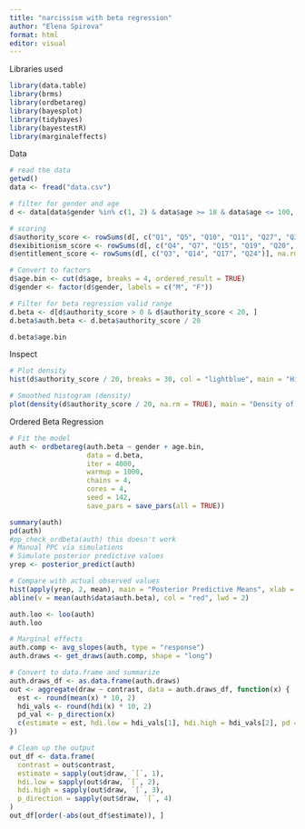 ```yaml
---
title: "narcissism with beta regression"
author: "Elena Spirova"
format: html
editor: visual
---
```


Libraries used

```r
library(data.table)
library(brms)
library(ordbetareg)
library(bayesplot)
library(tidybayes)
library(bayestestR)
library(marginaleffects)
```

Data

```r
# read the data
getwd()
data <- fread("data.csv")

# filter for gender and age
d <- data[data$gender %in% c(1, 2) & data$age >= 18 & data$age <= 100, ]

# scoring
d$authority_score <- rowSums(d[, c("Q1", "Q5", "Q10", "Q11", "Q27", "Q32", "Q33", "Q34", "Q36", "Q40")], na.rm = TRUE)
d$exibitionism_score <- rowSums(d[, c("Q4", "Q7", "Q15", "Q19", "Q20", "Q26", "Q28", "Q30", "Q38", "Q39")], na.rm = TRUE)
d$entitlement_score <- rowSums(d[, c("Q3", "Q14", "Q17", "Q24")], na.rm = TRUE)

# Convert to factors
d$age.bin <- cut(d$age, breaks = 4, ordered_result = TRUE)
d$gender <- factor(d$gender, labels = c("M", "F"))

# Filter for beta regression valid range
d.beta <- d[d$authority_score > 0 & d$authority_score < 20, ]
d.beta$auth.beta <- d.beta$authority_score / 20

d.beta$age.bin

```

Inspect

```r
# Plot density
hist(d$authority_score / 20, breaks = 30, col = "lightblue", main = "Histogram of Authority Score", xlab = "Authority Score (scaled)")

# Smoothed histogram (density)
plot(density(d$authority_score / 20, na.rm = TRUE), main = "Density of Authority Score (scaled)", xlab = "Authority Score (scaled)")

```

Ordered Beta Regression

```r
# Fit the model
auth <- ordbetareg(auth.beta ~ gender + age.bin, 
                   data = d.beta, 
                   iter = 4000, 
                   warmup = 1000,
                   chains = 4, 
                   cores = 4,
                   seed = 142,
                   save_pars = save_pars(all = TRUE))

summary(auth)
pd(auth)
#pp_check_ordbeta(auth) this doesn't work
# Manual PPC via simulations
# Simulate posterior predictive values
yrep <- posterior_predict(auth)

# Compare with actual observed values
hist(apply(yrep, 2, mean), main = "Posterior Predictive Means", xlab = "Predicted Means")
abline(v = mean(auth$data$auth.beta), col = "red", lwd = 2)

auth.loo <- loo(auth)
auth.loo

```

```r
# Marginal effects
auth.comp <- avg_slopes(auth, type = "response")
auth.draws <- get_draws(auth.comp, shape = "long")

# Convert to data.frame and summarize
auth.draws_df <- as.data.frame(auth.draws)
out <- aggregate(draw ~ contrast, data = auth.draws_df, function(x) {
  est <- round(mean(x) * 10, 2)
  hdi_vals <- round(hdi(x) * 10, 2)
  pd_val <- p_direction(x)
  c(estimate = est, hdi.low = hdi_vals[1], hdi.high = hdi_vals[2], pd = pd_val)
})

# Clean up the output
out_df <- data.frame(
  contrast = out$contrast,
  estimate = sapply(out$draw, `[`, 1),
  hdi.low = sapply(out$draw, `[`, 2),
  hdi.high = sapply(out$draw, `[`, 3),
  p_direction = sapply(out$draw, `[`, 4)
)
out_df[order(-abs(out_df$estimate)), ]

```
